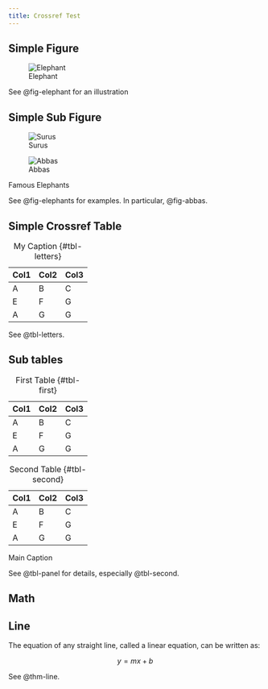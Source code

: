 ```yaml
---
title: Crossref Test
---
```


## Simple Figure

![Elephant](img/thinker.jpg){#fig-elephant}

See @fig-elephant for an illustration


## Simple Sub Figure

::: {#fig-elephants layout.ncol=2}

![Surus](img/surus.jpg){#fig-surus}

![Abbas](img/abbas.jpg){#fig-abbas}

Famous Elephants
:::

See @fig-elephants for examples. In particular, @fig-abbas.



## Simple Crossref Table

| Col1 | Col2 | Col3 |
|------|------|------|
| A    | B    | C    |
| E    | F    | G    |
| A    | G    | G    |

: My Caption {#tbl-letters}

See @tbl-letters.



## Sub tables

::: {#tbl-panel layout.ncol=2}
| Col1 | Col2 | Col3 |
|------|------|------|
| A    | B    | C    |
| E    | F    | G    |
| A    | G    | G    |

: First Table {#tbl-first}

| Col1 | Col2 | Col3 |
|------|------|------|
| A    | B    | C    |
| E    | F    | G    |
| A    | G    | G    |

: Second Table {#tbl-second}

Main Caption
:::

See @tbl-panel for details, especially @tbl-second.



## Math


::: {#thm-line}
## Line

The equation of any straight line, called a linear equation, can be written as:

$$
y = mx + b
$$
:::

See @thm-line.



